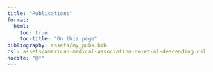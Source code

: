```yaml
---
title: "Publications"
format:
  html:
    toc: true
    toc-title: "On this page"
bibliography: assets/my_pubs.bib
csl: assets/american-medical-association-no-et-al-descending.csl
nocite: "@*"
---
```


::: {#refs}
:::
